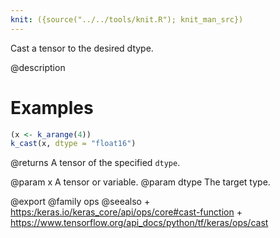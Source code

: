 ```yaml
---
knit: ({source("../../tools/knit.R"); knit_man_src})
---
```

Cast a tensor to the desired dtype.

@description

# Examples
```r
(x <- k_arange(4))
k_cast(x, dtype = "float16")
```

@returns
A tensor of the specified `dtype`.

@param x A tensor or variable.
@param dtype The target type.

@export
@family ops
@seealso
+ <https:/keras.io/keras_core/api/ops/core#cast-function>
+ <https://www.tensorflow.org/api_docs/python/tf/keras/ops/cast>
